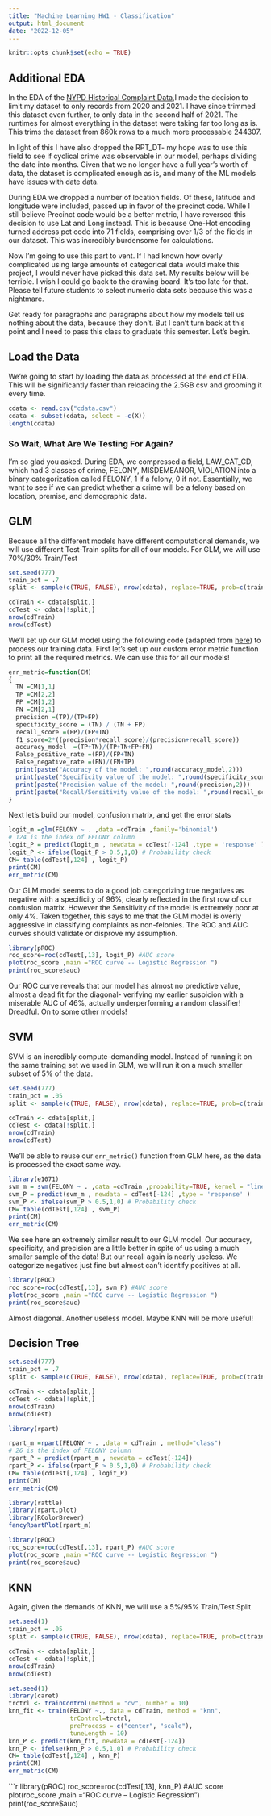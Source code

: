 ```yaml
---
title: "Machine Learning HW1 - Classification"
output: html_document
date: "2022-12-05"
---
```


```r
knitr::opts_chunk$set(echo = TRUE)
```

## Additional EDA

In the EDA of the [NYPD Historical Complaint Data](https://data.cityofnewyork.us/Public-Safety/NYPD-Complaint-Data-Historic/qgea-i56i),I made the decision to limit my dataset to only records from 2020 and 2021. I have since trimmed this dataset even further, to only data in the second half of 2021. The runtimes for almost everything in the dataset were taking far too long as is. This trims the dataset from 860k rows to a much more processable 244307.

In light of this I have also dropped the RPT_DT- my hope was to use this field to see if cyclical crime was observable in our model, perhaps dividing the date into months. Given that we no longer have a full year’s worth of data, the dataset is complicated enough as is, and many of the ML models have issues with date data.

During EDA we dropped a number of location fields. Of these, latitude and longitude were included, passed up in favor of the precinct code. While I still believe Precinct code would be a better metric, I have reversed this decision to use Lat and Long instead. This is because One-Hot encoding turned address pct code into 71 fields, comprising over 1/3 of the fields in our dataset. This was incredibly burdensome for calculations.

Now I’m going to use this part to vent. If I had known how overly complicated  using large amounts of categorical data would make this project, I would never have picked this data set. My results below will be terrible. I wish I could go back to the drawing board. It’s too late for that. Please tell future students to select numeric data sets because this was a nightmare.

Get ready for paragraphs and paragraphs about how my models tell us nothing about the data, because they don’t. But I can’t turn back at this point and I need to pass this class to graduate this semester. Let’s begin.

## Load the Data
We're going to start by loading the data as processed at the end of EDA. This will be significantly faster than reloading the 2.5GB csv and grooming it every time.

```r
cdata <- read.csv("cdata.csv")
cdata <- subset(cdata, select = -c(X))
length(cdata)
```


### So Wait, What Are We Testing For Again?

I’m so glad you asked. During EDA, we compressed a field, LAW_CAT_CD, which had 3 classes of crime, FELONY, MISDEMEANOR, VIOLATION into a binary categorization called FELONY, 1 if a felony, 0 if not. Essentially, we want to see if we can predict whether a crime will be a felony based on location, premise, and demographic data.

## GLM

Because all the different models have different computational demands, we will use different Test-Train splits for all of our models. For GLM, we will use 70%/30% Train/Test

```r
set.seed(777)
train_pct = .7
split <- sample(c(TRUE, FALSE), nrow(cdata), replace=TRUE, prob=c(train_pct,(1-train_pct)))

cdTrain <- cdata[split,]
cdTest <- cdata[!split,]
nrow(cdTrain)
nrow(cdTest)
```

We’ll set up our GLM model using the following code (adapted from [here](https://www.digitalocean.com/community/tutorials/plot-roc-curve-r-programming)) to process our training data. First let’s set up our custom error metric function to print all the required metrics. We can use this for all our models!

```r
err_metric=function(CM)
{
  TN =CM[1,1]
  TP =CM[2,2]
  FP =CM[1,2]
  FN =CM[2,1]
  precision =(TP)/(TP+FP)
  specificity_score = (TN) / (TN + FP)
  recall_score =(FP)/(FP+TN)
  f1_score=2*((precision*recall_score)/(precision+recall_score))
  accuracy_model  =(TP+TN)/(TP+TN+FP+FN)
  False_positive_rate =(FP)/(FP+TN)
  False_negative_rate =(FN)/(FN+TP)
  print(paste("Accuracy of the model: ",round(accuracy_model,2)))
  print(paste("Specificity value of the model: ",round(specificity_score,2)))
  print(paste("Precision value of the model: ",round(precision,2)))
  print(paste("Recall/Sensitivity value of the model: ",round(recall_score,2)))
}
```

Next let’s build our model, confusion matrix, and get the error stats
```r
logit_m =glm(FELONY ~ . ,data =cdTrain ,family='binomial')
# 124 is the index of FELONY column
logit_P = predict(logit_m , newdata = cdTest[-124] ,type = 'response' ) 
logit_P <- ifelse(logit_P > 0.5,1,0) # Probability check
CM= table(cdTest[,124] , logit_P)
print(CM)
err_metric(CM)
```

Our GLM model seems to do a good job categorizing true negatives as negative with a specificity of 96%, clearly reflected in the first row of our confusion matrix. However the Sensitivity of the model is extremely poor at only 4%. Taken together, this says to me that the GLM model is overly aggressive in classifying complaints as non-felonies. The ROC and AUC curves should validate or disprove my assumption.

```r
library(pROC)
roc_score=roc(cdTest[,13], logit_P) #AUC score
plot(roc_score ,main ="ROC curve -- Logistic Regression ")
print(roc_score$auc)
```

Our ROC curve reveals that our model has almost no predictive value, almost a dead fit for the diagonal- verifying my earlier suspicion with a miserable AUC of 46%, actually underperforming a random classifier! Dreadful. On to some other models!

## SVM

SVM is an incredibly compute-demanding model. Instead of running it on the same training set we used in GLM, we will run it on a much smaller subset of 5% of the data.

```r
set.seed(777)
train_pct = .05
split <- sample(c(TRUE, FALSE), nrow(cdata), replace=TRUE, prob=c(train_pct,(1-train_pct)))

cdTrain <- cdata[split,]
cdTest <- cdata[!split,]
nrow(cdTrain)
nrow(cdTest)
```

We'll be able to reuse our `err_metric()` function from GLM here, as the data is processed the exact same way. 
```r
library(e1071)
svm_m = svm(FELONY ~ . ,data =cdTrain ,probability=TRUE, kernel = "linear")
svm_P = predict(svm_m , newdata = cdTest[-124] ,type = 'response' )
svm_P <- ifelse(svm_P > 0.5,1,0) # Probability check
CM= table(cdTest[,124] , svm_P)
print(CM)
err_metric(CM)
```
We see here an extremely similar result to our GLM model. Our accuracy, specificity, and precision are a little better in spite of us using a much smaller sample of the data! But our recall again is nearly useless. We categorize negatives just fine but almost can't identify positives at all.

```r
library(pROC)
roc_score=roc(cdTest[,13], svm_P) #AUC score
plot(roc_score ,main ="ROC curve -- Logistic Regression ")
print(roc_score$auc)
```
Almost diagonal. Another useless model. Maybe KNN will be more useful!

## Decision Tree
```r
set.seed(777)
train_pct = .7
split <- sample(c(TRUE, FALSE), nrow(cdata), replace=TRUE, prob=c(train_pct,(1-train_pct)))

cdTrain <- cdata[split,]
cdTest <- cdata[!split,]
nrow(cdTrain)
nrow(cdTest)
```

```r
library(rpart)

rpart_m =rpart(FELONY ~ . ,data = cdTrain , method="class")
# 26 is the index of FELONY column
rpart_P = predict(rpart_m , newdata = cdTest[-124]) 
rpart_P <- ifelse(rpart_P > 0.5,1,0) # Probability check
CM= table(cdTest[,124] , logit_P)
print(CM)
err_metric(CM)
```

```r
library(rattle)
library(rpart.plot)
library(RColorBrewer)
fancyRpartPlot(rpart_m)
```

```r
library(pROC)
roc_score=roc(cdTest[,13], rpart_P) #AUC score
plot(roc_score ,main ="ROC curve -- Logistic Regression ")
print(roc_score$auc)
```

## KNN

Again, given the demands of KNN, we will use a 5%/95% Train/Test Split

```r
set.seed(1)
train_pct = .05
split <- sample(c(TRUE, FALSE), nrow(cdata), replace=TRUE, prob=c(train_pct,(1-train_pct)))

cdTrain <- cdata[split,]
cdTest <- cdata[!split,]
nrow(cdTrain)
nrow(cdTest)
```

```r
set.seed(1)
library(caret)
trctrl <- trainControl(method = "cv", number = 10)
knn_fit <- train(FELONY ~., data = cdTrain, method = "knn",
                 trControl=trctrl,
                 preProcess = c("center", "scale"),
                 tuneLength = 10)
knn_P <- predict(knn_fit, newdata = cdTest[-124])
knn_P <- ifelse(knn_P > 0.5,1,0) # Probability check
CM= table(cdTest[,124] , knn_P)
print(CM)
err_metric(CM)
```



```r
library(pROC)
roc_score=roc(cdTest[,13], knn_P) #AUC score
plot(roc_score ,main ="ROC curve -- Logistic Regression ")
print(roc_score$auc)
